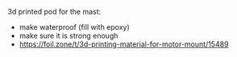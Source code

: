 3d printed pod for the mast:

- make waterproof (fill with epoxy)
- make sure it is strong enough
- https://foil.zone/t/3d-printing-material-for-motor-mount/15489
